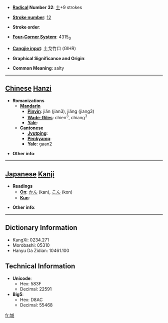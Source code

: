 * '''[[Wiktionary:Chinese radical index| Radical]] Number 32''': [[Wiktionary:Chinese radical index 土|土]]+9 strokes

* '''[[Wiktionary:Chinese total strokes index|Stroke number]]''': [[Wiktionary:Chinese total strokes index 12|12]]

* '''Stroke order''': 

* '''[[Wiktionary:Chinese four corner index|Four-Corner System]]''': 4315<sub>0</sub>

* '''[[Wiktionary:Chinese Cangjie index|Cangjie input]]''': 土戈竹口 (GIHR)

* '''Graphical Significance and Origin''': 

* '''Common Meaning''': salty

----

== [[Chinese]] [[Hanzi]] ==

* '''Romanizations'''
** '''[[Mandarin]]'''
*** '''[[Pinyin]]''': jiǎn (jian3), jiǎng (jiang3)
*** '''[[Wade-Giles]]''': chien<sup>3</sup>, chiang<sup>3</sup>
*** '''[[Yale]]''': 
** '''[[Cantonese]]'''
*** '''[[Jyutping]]''':
*** '''[[Penkyamp]]''': 
*** '''[[Yale]]''': gaan2

* '''Other info''': 

----

== [[Japanese]] [[Kanji]] ==

* '''Readings'''
** '''[[On]]''': [[かん]] (kan), [[こん]] (kon)
** '''[[Kun]]''': 

* '''Other info''':  

----

== Dictionary Information ==

* KangXi: 0234.271
* Morobashi: 05310
* Hanyu Da Zidian: 10461.100

== Technical Information ==

* '''Unicode''':
** Hex: 583F
** Decimal: 22591
* '''Big5''':
** Hex: D8AC
** Decimal: 55468

[[fr:堿]]